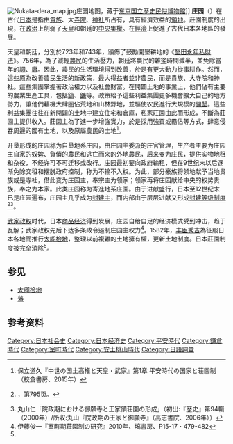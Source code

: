 {{About|日本古代的莊園制度|各國的莊園制度|莊園}}
[[Image:Nukata-dera_map.jpg|thumb]]庄园地图，藏于[[东京|东京]][[国立歴史民俗博物館|国立歴史民俗博物館]]]]
'''庄园'''（{{jpn|j=荘園|hg=しょうえん|rm=Shōen|f=h}}）在古代[[日本|日本]]是指由[[貴族|貴族]]、大[[寺院|寺院]]、[[神社|神社]]所占有，具有經濟效益的[[領地|領地]]。莊園制度的出現，在[[政治|政治]]上削弱了[[天皇|天皇]]和朝廷的[[中央集權|中央集權]]。在[[經濟|經濟]]上促進了古代日本各地區的發展。

天皇和朝廷，分別於723年和743年，頒佈了鼓勵開墾耕地的《[[墾田永年私財法|墾田永年私財法]]》。756年，為了減輕[[農民|農民]]的生活壓力，朝廷將農民的雜[[徭役|徭]]時間減半，並免除當年的[[調|調]]、[[庸|庸]]。因此，農民的生活環境得到改善，於是有更大動力從事耕作。然而，這些原為改善農民生活的新政策，最大得益者並非農民，而是貴族、大寺院和神社。這些集團掌握著政治權力以及社會財富。在開闢土地的事業上，他們佔有主要的農業生產工具，包括[[鎬|鎬]]、[[鐮|鐮]]等。政策給予這些利益集團更多機會擴大自己的地方勢力，讓他們藉機大肆圈佔荒地和山林野地，並驅使农民進行大規模的[[開墾|開墾]]。這些利益集團往往在新開闢的土地中建立住宅和倉庫，私家莊園由此而形成，不斷為莊園主提供收入。莊園主為了進一步增強實力，於是採用強買或霸佔等方式，肆意侵吞周邊的國有土地，以及原屬農民的土地<ref>保立道久『中世の国土高権と天皇・武家』第1章 平安時代の国家と荘園制 （校倉書房、2015年）</ref>。

开垦形成的庄园称为自垦地系庄园，由庄园主委派的庄官管理，生产者主要为庄园主自家的[[奴婢|奴婢]]、負債的農民和逃亡而來的外地農民，后来变为庄民，提供实物地租和杂役，不经许可不可迁移或改行。庄园最初要向政府输租，但在9世纪末以后逐渐免除交租和摆脱政府控制，称为不输不入权。为此，部分豪族将领地献予当地贵族或是寺社，借此变为庄园主，奉宗主为领家；领家再将庄园献给中央的权势贵族，奉之为本家。此类庄园称为寄進地系庄園。由于进献盛行，日本至12世纪末已是庄园遍布，庄园主几乎成为[[封建制度|封建主]]，而内部由于层层进献又形成[[等级制度|封建等级制度]]<ref name="baike">{{cite book|author=中国大百科全书出版社汇编|year=1998 |title =[[中国大百科全书|中国大百科全书]]|edition=第一版|series=外国历史（二） |publisher=中国大百科全书出版社 |location=北京 |id= }}，第795页。</ref><ref>丸山仁「院政期における御願寺と王家領荘園の形成」（初出:『歴史』第94輯（2000年）/所収:丸山『院政期の王家と御願寺』（高志書院、2006年））</ref>。

[[武家政权|武家政权]]时代，日本[[商品经济|商品经济]]得到发展，庄园自给自足的经济模式受到冲击，趋于瓦解；武家政权先后下达多条政令遏制庄园主权力<ref>伊藤俊一『室町期荘園制の研究』2010年、塙書房、P15-17・479-482</ref>。1582年，[[丰臣秀吉|丰臣秀吉]]為征服日本各地而推行[[太阁检地|太阁检地]]，整理以前複雜的土地擁有權，更新土地制度。日本莊園制度被完全消除<ref name="baike"/>。

== 参见 ==
* [[太阁检地|太阁检地]]
* [[藩_(日本)|藩]]

== 参考资料 ==
{{reflist}}

[[Category:日本社会史|Category:日本社会史]]
[[Category:日本经济史|Category:日本经济史]]
[[Category:平安時代|Category:平安時代]]
[[Category:鎌倉時代|Category:鎌倉時代]]
[[Category:室町時代|Category:室町時代]]
[[Category:安土桃山時代|Category:安土桃山時代]]
[[Category:日語詞彙|Category:日語詞彙]]